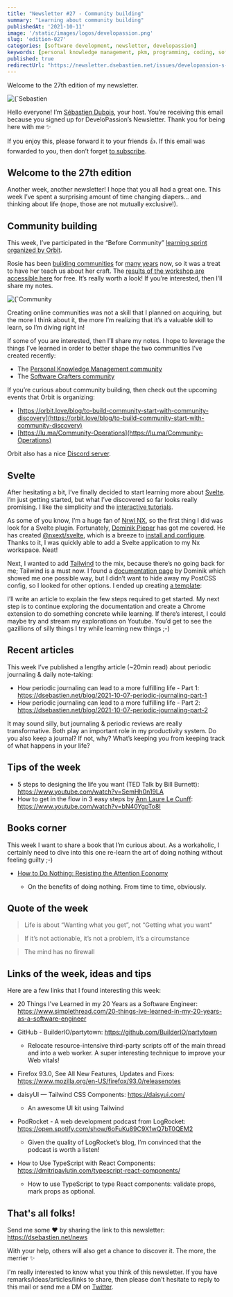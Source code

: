 ```yaml
---
title: "Newsletter #27 - Community building"
summary: "Learning about community building"
publishedAt: '2021-10-11'
image: '/static/images/logos/developassion.png'
slug: 'edition-027'
categories: [software development, newsletter, developassion]
keywords: [personal knowledge management, pkm, programming, coding, software development]
published: true
redirectUrl: "https://newsletter.dsebastien.net/issues/developassion-s-newsletter-community-building-797805"
---
```


Welcome to the 27th edition of my newsletter.

<BlogPostCenteredContent>
  <Image
    alt={`Sebastien Dubois's Newsletter`}
    src={`/static/images/logos/developassion.png`}
    width={480}
    height={270}
    priority
  />
</BlogPostCenteredContent>

Hello everyone! I’m [Sébastien Dubois](https://dsebastien.net), your host. You’re receiving this email because you signed up for DeveloPassion’s Newsletter. Thank you for being here with me ✨

If you enjoy this, please forward it to your friends 👍. If this email was forwarded to you, then don’t forget [to subscribe](https://dsebastien.net/news).

## Welcome to the 27th edition

Another week, another newsletter! I hope that you all had a great one.
This week I’ve spent a surprising amount of time changing diapers… and thinking about life (nope, those are not mutually exclusive!).

## Community building


This week, I’ve participated in the “Before Community” [learning sprint organized by Orbit](https://lu.ma/Before-Community).

Rosie has been [building communities](https://rosie.land) for [many years](https://www.indiehackers.com/interview/how-i-built-an-80k-mo-business-by-listening-to-my-audience-596212dcdc) now, so it was a treat to have her teach us about her craft. The [results of the workshop are accessible here](https://miro.com/app/board/o9J_ltNAuD8=/) for free. It’s really worth a look! If you’re interested, then I’ll share my notes.

<BlogPostCenteredContent>
  <Image
    alt={`Community building workshop output`}
    src={`/static/images/news/2021/2021-10-10-community-building.png`}
    width={1589}
    height={845}
    priority
  />
</BlogPostCenteredContent>

Creating online communities was not a skill that I planned on acquiring, but the more I think about it, the more I’m realizing that it’s a valuable skill to learn, so I’m diving right in!

If some of you are interested, then I’ll share my notes. I hope to leverage the things I’ve learned in order to better shape the two communities I’ve created recently:

-   The [Personal Knowledge Management community](https://dsebastien.net/pkm-community)
-   The [Software Crafters community](https://dsebastien.net/blog/2021-08-25-software-crafters-community)

If you’re curious about community building, then check out the upcoming events that Orbit is organizing:

-   [https://orbit.love/blog/to-build-community-start-with-community-discovery](https://orbit.love/blog/to-build-community-start-with-community-discovery)
-   [https://lu.ma/Community-Operations](https://lu.ma/Community-Operations)

Orbit also has a nice [Discord server](https://discord.orbit.love/).

## Svelte

<Tweet tweetLink="dSebastien/status/1446385276419518491" />

After hesitating a bit, I’ve finally decided to start learning more about [Svelte](https://svelte.dev). I’m just getting started, but what I’ve discovered so far looks really promising. I like the simplicity and the [interactive tutorials](https://svelte.dev/tutorial/basics).

As some of you know, I’m a huge fan of [Nrwl NX](https://nx.dev), so the first thing I did was look for a Svelte plugin. Fortunately, [Dominik Pieper](https://twitter.com/dominik_pieper) has got me covered. He has created [@nxext/svelte](https://www.npmjs.com/package/@nxext/svelte), which is a breeze to [install and configure](https://nxext.dev/docs/svelte/installation). Thanks to it, I was quickly able to add a Svelte application to my Nx workspace. Neat!

Next, I wanted to add [Tailwind](https://tailwindui.com/) to the mix, because there’s no going back for me; Tailwind is a must now. I found a [documentation page](https://nxext.dev/docs/svelte/examples/custom-preprocessor-config) by Dominik which showed me one possible way, but I didn’t want to hide away my PostCSS config, so I looked for other options. I ended up creating [a template](https://github.com/dsebastien/svelte-tailwind-nx-template):

<Tweet tweetLink="dSebastien/status/1447202780989509633" />

I’ll write an article to explain the few steps required to get started.
My next step is to continue exploring the documentation and create a Chrome extension to do something concrete while learning.
If there’s interest, I could maybe try and stream my explorations on Youtube. You’d get to see the gazillions of silly things I try while learning new things ;-)

## Recent articles

This week I’ve published a lengthy article (~20min read) about periodic journaling & daily note-taking:

* How periodic journaling can lead to a more fulfilling life - Part 1: https://dsebastien.net/blog/2021-10-07-periodic-journaling-part-1
* How periodic journaling can lead to a more fulfilling life - Part 2: https://dsebastien.net/blog/2021-10-07-periodic-journaling-part-2

It may sound silly, but journaling & periodic reviews are really transformative. Both play an important role in my productivity system. Do you also keep a journal? If not, why? What’s keeping you from keeping track of what happens in your life?

## Tips of the week

* 5 steps to designing the life you want (TED Talk by Bill Burnett): https://www.youtube.com/watch?v=SemHh0n19LA
* How to get in the flow in 3 easy steps by [Ann Laure Le Cunff](https://twitter.com/anthilemoon): https://www.youtube.com/watch?v=bN40YgpTo8I

<Tweet tweetLink="dSebastien/status/1443834683792502791" />

## Books corner

This week I want to share a book that I’m curious about. As a workaholic, I certainly need to dive into this one re-learn the art of doing nothing without feeling guilty ;-)

* <a href="https://www.amazon.com/How-Do-Nothing-Resisting-Attention/dp/1612198554?tag=dsebastien00-20" rel="noopener">How to Do Nothing: Resisting the Attention Economy</a>

  * On the benefits of doing nothing. From time to time, obviously.

## Quote of the week

> Life is about “Wanting what you get”, not “Getting what you want”

> If it’s not actionable, it’s not a problem, it’s a circumstance

> The mind has no firewall

## Links of the week, ideas and tips

Here are a few links that I found interesting this week:

* 20 Things I've Learned in my 20 Years as a Software Engineer: https://www.simplethread.com/20-things-ive-learned-in-my-20-years-as-a-software-engineer
* GitHub - BuilderIO/partytown: https://github.com/BuilderIO/partytown

  * Relocate resource-intensive third-party scripts off of the main thread and into a web worker. A super interesting technique to improve your Web vitals!
* Firefox 93.0, See All New Features, Updates and Fixes: https://www.mozilla.org/en-US/firefox/93.0/releasenotes
* daisyUI — Tailwind CSS Components: https://daisyui.com/

  * An awesome UI kit using Tailwind
* PodRocket - A web development podcast from LogRocket: https://open.spotify.com/show/6oFuKu89C9X1wQ7bT0QEM2

  * Given the quality of LogRocket’s blog, I’m convinced that the podcast is worth a listen!
* How to Use TypeScript with React Components: https://dmitripavlutin.com/typescript-react-components/

  * How to use TypeScript to type React components: validate props, mark props as optional.

## That's all folks!

Send me some ❤️ by sharing the link to this newsletter: https://dsebastien.net/news

With your help, others will also get a chance to discover it. The more, the merrier ✨

I'm really interested to know what you think of this newsletter. If you have remarks/ideas/articles/links to share, then please don't hesitate to reply to this mail or send me a DM on <a href="https://twitter.com/dSebastien" rel="noopener">Twitter</a>.

<BlogPostSignature />
